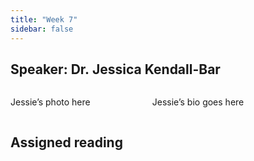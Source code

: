 ```yaml
---
title: "Week 7"
sidebar: false
---
```


## Speaker: Dr. Jessica Kendall-Bar

::: columns
::: {.column width="35%"}
Jessie's photo here
:::

::: {.column width="5%"}
:::

::: {.column width="60%"}
Jessie's bio goes here
:::
:::

## Assigned reading
